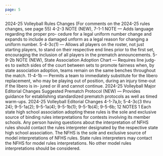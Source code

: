 ```yaml
---
page: 5
---
```


2024-25 Volleyball Rules Changes (For comments on the 2024-25 rules changes, see page 55) 4-2-3 NOTE (NEW), 7-1-1 NOTE — Adds language regarding the proper pro- cedure for a legal uniform number change and expands to include a damaged unform as a legal reason for changing a uniform number. 5-4-3c(1) — Allows all players on the roster, not just starting players, to stand on their respective end lines prior to the first set, encouraging the inclusion of all players in the prematch announcements. 5-9-2b NOTE (NEW), State Association Adoption Chart — Requires line judg- es to switch sides of the court between sets to promote fairness when, by state association adoption, teams remain on the same benches throughout the match. 11-4-1b — Permits a team to immediately substitute for the libero replacement, who may be playing out of position, during an injury time-out if the libero is in- jured or ill and cannot continue. 2024-25 Volleyball Major Editorial Changes Suggested Prematch Protocol (NEW) — Provides guidance for establishing standardized prematch protocols as well as timed warm-ups. 2024-25 Volleyball Editorial Changes 4-1-7a,b; 5-4-3c(3 thru 24); 9-5-1a(2); 9-5-1a(4); 9-5-1b(1); 9-5-1b(4); 9-5-6b; 12 NOTES 1 Each state high school association adopting these rules is the sole and exclusive source of binding rules interpretations for contests involving its member schools. Any person having questions about the interpretation of NFHS rules should contact the rules interpreter designated by the respective state high school association. The NFHS is the sole and exclusive source of model interpretations of NFHS rules. State rules interpreters may contact the NFHS for model rules interpretations. No other model rules interpretations should be considered.